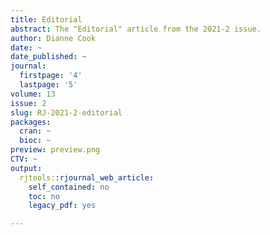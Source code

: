 ```yaml
---
title: Editorial
abstract: The "Editorial" article from the 2021-2 issue.
author: Dianne Cook
date: ~
date_published: ~
journal:
  firstpage: '4'
  lastpage: '5'
volume: 13
issue: 2
slug: RJ-2021-2-editorial
packages:
  cran: ~
  bioc: ~
preview: preview.png
CTV: ~
output:
  rjtools::rjournal_web_article:
    self_contained: no
    toc: no
    legacy_pdf: yes

---
```

